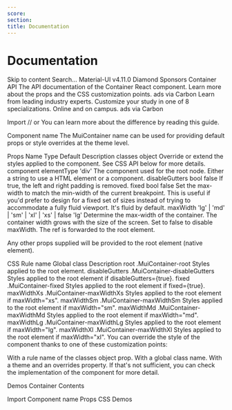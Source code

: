 ```yaml
---
score:
section:
title: Documentation
---
```


# Documentation


Skip to content
Search…
Material-UI
v4.11.0
Diamond Sponsors
Container API
The API documentation of the Container React component. Learn more about the props and the CSS customization points.
ads via Carbon
Learn from leading industry experts. Customize your study in one of 8 specializations. Online and on campus.
ads via Carbon

Import
// or
You can learn more about the difference by reading this guide.

Component name
The MuiContainer name can be used for providing default props or style overrides at the theme level.

Props
Name	Type	Default	Description
classes	object		Override or extend the styles applied to the component. See CSS API below for more details.
component	elementType	'div'	The component used for the root node. Either a string to use a HTML element or a component.
disableGutters	bool	false	If true, the left and right padding is removed.
fixed	bool	false	Set the max-width to match the min-width of the current breakpoint. This is useful if you'd prefer to design for a fixed set of sizes instead of trying to accommodate a fully fluid viewport. It's fluid by default.
maxWidth	'lg'
| 'md'
| 'sm'
| 'xl'
| 'xs'
| false	'lg'	Determine the max-width of the container. The container width grows with the size of the screen. Set to false to disable maxWidth.
The ref is forwarded to the root element.

Any other props supplied will be provided to the root element (native element).

CSS
Rule name	Global class	Description
root	.MuiContainer-root	Styles applied to the root element.
disableGutters	.MuiContainer-disableGutters	Styles applied to the root element if disableGutters={true}.
fixed	.MuiContainer-fixed	Styles applied to the root element if fixed={true}.
maxWidthXs	.MuiContainer-maxWidthXs	Styles applied to the root element if maxWidth="xs".
maxWidthSm	.MuiContainer-maxWidthSm	Styles applied to the root element if maxWidth="sm".
maxWidthMd	.MuiContainer-maxWidthMd	Styles applied to the root element if maxWidth="md".
maxWidthLg	.MuiContainer-maxWidthLg	Styles applied to the root element if maxWidth="lg".
maxWidthXl	.MuiContainer-maxWidthXl	Styles applied to the root element if maxWidth="xl".
You can override the style of the component thanks to one of these customization points:

With a rule name of the classes object prop.
With a global class name.
With a theme and an overrides property.
If that's not sufficient, you can check the implementation of the component for more detail.

Demos
Container
Contents

Import
Component name
Props
CSS
Demos